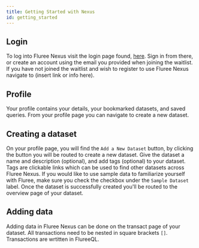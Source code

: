 ```yaml
---
title: Getting Started with Nexus
id: getting_started
---
```


## Login

To log into Fluree Nexus visit the login page found, [here](https://dev.flur.ee/). Sign in from there, or create an account using the email you provided
when joining the waitlist. If you have not joined the waitlist and wish to register to use Fluree Nexus navigate to (insert link or info here).

## Profile

Your profile contains your details, your bookmarked datasets, and saved queries. From your profile page you can navigate to create a new dataset.

## Creating a dataset

On your profile page, you will find the `Add a New Dataset` button, by clicking the button you will be routed to create a new dataset. Give the dataset a name and description (optional), and add tags (optional) to your dataset.
Tags are clickable links which can be used to find other datasets across Fluree Nexus. If you would like to use sample data to familiarize yourself with Fluree, make sure you check the checkbox under the `Sample Dataset` label. Once the dataset is successfully created you'll be routed to the overview page of your dataset.

## Adding data

Adding data in Fluree Nexus can be done on the transact page of your dataset. All transactions need to be nested in square brackets `[]`. Transactions are wrtitten in FlureeQL.
